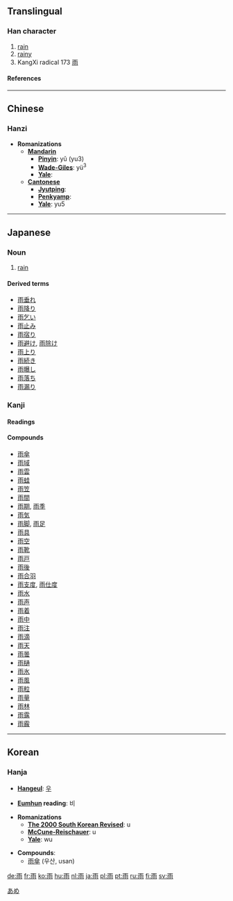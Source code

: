 ==Translingual==
===Han character===
{{Han char|rn=173|rad=雨|as=00|sn=8|four=1022<sub>7</sub>|canj=一中月卜 (MLBY)}}
# [[rain]]
# [[rainy]]
# KangXi radical 173 [[Wiktionary:Chinese radical index 雨|雨]]
====References====
{{Han ref|kx=1371.180|dkj=42210|dj=1878.010|hdz=64057.010|uh=96E8|ud=38632|bh=AB42|bd=43842}}
----

==Chinese==
===Hanzi===


* '''Romanizations'''
** '''[[Mandarin]]'''
*** '''[[Pinyin]]''': yǔ (yu3)
*** '''[[Wade-Giles]]''': yü<sup>3</sup>
*** '''[[Yale]]''': 
** '''[[Cantonese]]'''
*** '''[[Jyutping]]''':
*** '''[[Penkyamp]]''': 
*** '''[[Yale]]''': yu5
----

== Japanese ==
[[Category:1000 Japanese basic words|あめ]]
===Noun===
{{janoun|あめ|ame}}
# [[rain]]
====Derived terms====
*[[雨垂れ]]
*[[雨降り]]
*[[雨乞い]]
*[[雨止み]]
*[[雨宿り]]
*[[雨避け]], [[雨除け]]
*[[雨上り]]
*[[雨続き]]
*[[雨曝し]]
*[[雨落ち]]
*[[雨漏り]]


===Kanji===
{{ja-kanji|grade=1|rs=雨00}}
====Readings====
{{ja-readings|on=[[う]] ([[u]])|kun=[[あめ]] ([[ame]]), [[あま]] ([[ama]])}}
====Compounds====
*[[雨傘]]
*[[雨域]]
*[[雨雲]]
*[[雨蛙]]
*[[雨笠]]
*[[雨間]]
*[[雨期]], [[雨季]]
*[[雨気]]
*[[雨脚]], [[雨足]]
*[[雨具]]
*[[雨空]]
*[[雨靴]]
*[[雨戸]]
*[[雨後]]
*[[雨合羽]]
*[[雨支度]], [[雨仕度]]
*[[雨水]]
*[[雨声]]
*[[雨着]]
*[[雨中]]
*[[雨注]]
*[[雨滴]]
*[[雨天]]
*[[雨曇]]
*[[雨樋]]
*[[雨氷]]
*[[雨風]]
*[[雨粒]]
*[[雨量]]
*[[雨林]]
*[[雨露]]
*[[雨霰]]
----

==Korean==
===Hanja===

* '''[[Hangeul]]''': [[우]]

* '''[[Eumhun]] reading''': 비

* '''Romanizations'''
** '''[[The 2000 South Korean Revised Romanization|The 2000 South Korean Revised]]''': u
** '''[[McCune-Reischauer]]''': u
** '''[[Yale]]''': wu

* '''Compounds''':
**[[雨傘]] (우산, usan)


[[de:雨]]
[[fr:雨]]
[[ko:雨]]
[[hu:雨]]
[[nl:雨]]
[[ja:雨]]
[[pl:雨]]
[[pt:雨]]
[[ru:雨]]
[[fi:雨]]
[[sv:雨]]